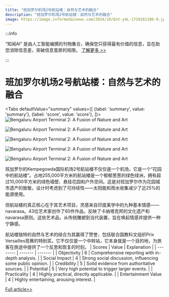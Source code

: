 ```yaml
---
title: "班加罗尔机场2号航站楼：自然与艺术的融合"
description: "班加罗尔机场2号航站楼：自然与艺术的融合"
image: https://image.informedainews.com/2024/10/Ent-y4L-1729161386-0.jpg
---
```



:::info

“知闻AI“ 是由人工智能编撰的刊物集合，确保您只获得最有价值的信息，旨在助您消除信息差，突破信息茧房的局限。  [了解更多 >>](/)

:::

# 班加罗尔机场2号航站楼：自然与艺术的融合


<Tabs
	defaultValue="summary"
	values={[
	{label: 'summary', value: 'summary'},
	{label: 'score', value: 'score'},
]}>
<TabItem value="summary">
<img
  src="https://image.informedainews.com/2024/10/Ent-y4L-1729161386-0.jpg"
  alt="Bengaluru Airport Terminal 2: A Fusion of Nature and Art"
/>

<img
  src="https://image.informedainews.com/2024/10/Ent-YZr-1729161386-1.jpg"
  alt="Bengaluru Airport Terminal 2: A Fusion of Nature and Art"
/>

<img
  src="https://image.informedainews.com/2024/10/Ent-SiO-1729161386-2.jpg"
  alt="Bengaluru Airport Terminal 2: A Fusion of Nature and Art"
/>

<img
  src="https://image.informedainews.com/2024/10/Ent-3lw-1729161386-3.jpg"
  alt="Bengaluru Airport Terminal 2: A Fusion of Nature and Art"
/>

<img
  src="https://image.informedainews.com/2024/10/Ent-mYx-1729161386-4.jpg"
  alt="Bengaluru Airport Terminal 2: A Fusion of Nature and Art"
/>



班加罗尔的Kempegowda国际机场2号航站楼不仅仅是一个机场，它是一个“花园中的航站楼”。占地255,000平方米的航站楼是一个郁郁葱葱的绿色绿洲，拥有超过10,000平方米的绿色墙壁、悬挂花园和户外空间。这是对班加罗尔作为花园城市遗产的致敬，设计时考虑到了可持续性——太阳能和雨水收集减少了近25%的能源使用。

但航站楼的真正核心在于其艺术项目，灵感来自印度美学中的九种基本情感——navarasa。43位艺术家创作了60件作品，反映了卡纳塔克邦的文化遗产和navarasa原则。这些艺术品，从传统雕塑到当代装置，旨在唤起情感并提供一种宁静感。

航站楼独特的自然与艺术的结合为其赢得了赞誉，包括联合国教科文组织Prix Versailles竞赛的特别奖。它不仅仅是一个中转站，它本身就是一个目的地，为旅客在旅途中提供了一个反思和恢复的时刻。
</TabItem>
<TabItem value="score">
	| Scores     | Value   | Explanation |
	| -------- | ------- | ------- |
	| Objectivity  | 6    | Comprehensive reporting with in-depth analysis.    |
	| Social Impact | 4     | Strong social discussion, influencing some public opinion.    |
	| Credibility    | 5    | Solid evidence from authoritative sources.    |
	| Potential    | 5    | Very high potential to trigger larger events.    |
	| Practicality    | 4    | Highly practical, directly applicable.    |
	| Entertainment Value    | 4    | Highly entertaining, arousing interest.    |
</TabItem>
</Tabs>

[Full article>>](https://asia.nikkei.com/Life-Arts/Arts/India-embraces-public-art-in-unlikely-places)
